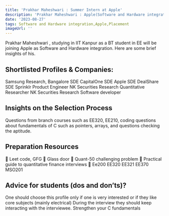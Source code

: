 ```yaml
---
title: 'Prakhar Maheshwari : Summer Intern at Apple'
description: 'Prakhar Maheshwari : Apple(Software and Hardware integration)'
date: '2023-08-27'
tags: Software and Hardware integration,Apple,Placement
imageUrl: ''
---
```


Prakhar Maheshwari , studying in IIT Kanpur as a BT student in EE will be joining Apple as Software and Hardware integration. Here are some brief insights of his.

## Shortlisted Profiles & Companies:
Samsung Research, Bangalore SDE
CapitalOne SDE
Apple SDE
DealShare SDE
Sprinklr Product Engineer
NK Securities Research Quantitative Researcher
NK Securities Research Software developer

## Insights on the Selection Process
Questions from branch courses such as EE320, EE210, coding questions about fundamentals
of C such as pointers, arrays, and questions checking the aptitude.

##  Preparation Resources
 Leet code, GFG
 Glass door
 Quant-50 challenging problem
 Practical guide to quantitative finance interviews
 Ee200 EE320 EE321 EE370 MSO201



## Advice for students (dos and don’ts)? 
One should choose this profile only if one is very interested or if they like core subjects
(mainly electrical)
During the interview they should keep interacting with the interviewee.
Strengthen your C fundamentals

